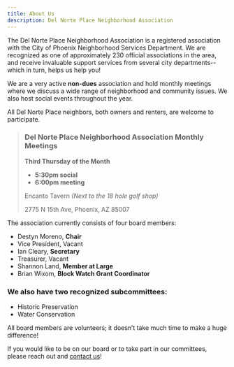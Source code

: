 ```yaml
---
title: About Us
description: Del Norte Place Neighborhood Association
---
```


The Del Norte Place Neighborhood Association is a registered association with the City of Phoenix Neighborhood Services Department. We are recognized as one of approximately 230 official associations in the area, and receive invaluable support services from several city departments-- which in turn, helps us help you!

We are a very active **non-dues** association and hold monthly meetings where we discuss a wide range of neighborhood and community issues. We also host social events throughout the year. 

All Del Norte Place neighbors, both owners and renters, are welcome to participate.


> ### Del Norte Place Neighborhood Association Monthly Meetings
> **Third Thursday of the Month**
> * **5:30pm social**
> * **6:00pm meeting**
>
> Encanto Tavern *(Next to the 18 hole golf shop)*
> 
> 2775 N 15th Ave, Phoenix, AZ 85007

The association currently consists of four board members:

* Destyn Moreno, **Chair**
* Vice President, Vacant
* Ian Cleary, **Secretary**
* Treasurer, Vacant
* Shannon Land, **Member at Large**
* Brian Wixom, **Block Watch Grant Coordinator** 

### We also have two recognized subcommittees:

* Historic Preservation
* Water Conservation



All board members are volunteers; it doesn’t take much time to make a huge difference! 

If you would like to be on our board or to take part in our committees, please reach out and [contact us](/contact)!

